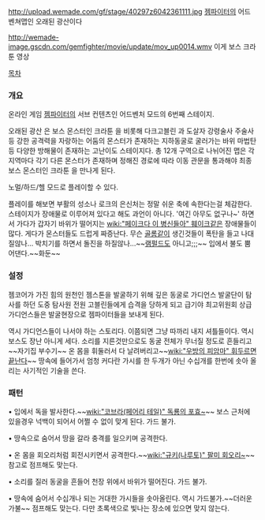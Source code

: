http://upload.wemade.com/gf/stage/40297z6042361111.jpg
[[젬파이터]]의 어드벤쳐맵인 오래된 광산이다 



http://wemade-image.gscdn.com/gemfighter/movie/update/mov_up0014.wmv
이게 보스 크라툰 영상


[[목차]]




=== 개요 ===
온라인 게임 [[젬파이터]]의 서브 컨텐츠인 어드벤처 모드의 6번째 스테이지.

오래된 광산 은 보스 몬스터인 크라툰 을 비롯해 다크고블린 과 도살자 강령술사 주술사 등 강한 공격력을 자랑하는 어둠의 몬스터가 존재하는 지하동굴로 굴러가는 바위 마법탄 등 다양한 방해물이 존재하는 고난이도 스테이지다. 
총 12개 구역으로 나뉘어진 맵은 각 지역마다 각기 다른 몬스터가 존재하며 정해진 경로에 따라 이동 관문을 통과해야 최종 보스 몬스터인 크라툰 을 만나게 된다.
 
노멀/하드/헬 모드로 플레이할 수 있다.

플레이를 해보면 부활의 성소나 로크의 은신처는 정말 쉬운 축에 속한다는걸 체감한다. 스테이지가 장애물로 이루어져 있다고 해도 과언이 아니다. '여긴 아무도 없구나~' 하면서 가다가 갑자기 바위가 떨어지는 [[wiki:"페이크다 이 병신들아" 훼이크]]같은 장애물들이 많다. 
게다가 몬스터들도 드럽게 짜증난다. 무슨 [[골롬]]같이 생긴것들이 폭탄을 들고 나대질않나... 박치기를 하면서 돌진을 하질않나...~~[[램펄드]]도 아니고;;;~~ 입에서 불도 뿜어댄다.~~화둔~~


=== 설정 === 
젬코어가 가진 힘의 원천인 젬스톤을 발굴하기 위해 깊은 동굴로 가디언스 발굴단이 탐사를 하던 도중 탐사원 전원 고블린들에게 습격을 당하게 되고 급기야 최고위원회 상급가디언스들은 발굴현장으로 젬파이터들을 보내게 된다. 

역시 가디언스들이 나서야 하는 스토리다. 이쯤되면 그냥 따까리 내지 셔틀들이다.
역시 보스도 장난 아니게 세다. 소리를 지른것만으로도 동굴 전체가 무너질 정도로 흔들리고~~자기집 부수기~~ 온 몸을 휘둘러서 다 날려버리고~~[[wiki:"우방의 피암마" 휘두르면 끝난다]]~~ 땅속에 들어가서 엄청 커다란 가시를 한 두개가 아닌 수십개를 한번에 솟아 올리는 사기적인 기술을 쓴다.


=== 패턴 ===
• 입에서 독을 발사한다.~~[[wiki:"코브라(페어리 테일)" 독룡의 포효~]]~~
보스 근처에 있을경우 넉백이 되어서 어쩔 수 없이 맞게 된다. 가드 불가.

• 땅속으로 숨어서 땅을 갈라 충격를 일으키며 공격한다.

• 온 몸을 회오리처럼 회전시키면서 공격한다.~~[[wiki:"규키(나루토)" 팔미 회오리~]]~~ 참고로 점프해도 맞는다. 

• 소리를 질러 동굴을 흔들어 천장 위에서 바위가 떨어진다. 가드 불가.

• 땅속에 숨어서 수십개나 되는 거대한 가시들을 솟아올린다. 역시 가드불가.~~더러운 가불~~ 점프해도 맞는다. 
다만 초록색으로 빛나는 장소에 있으면 맞지 않는다.



